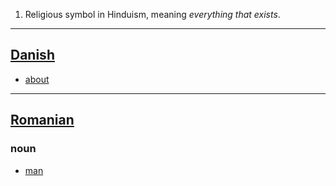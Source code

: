 #Religious symbol in Hinduism, meaning ''everything that exists''.

----

==[[Danish]]==
* [[about]]
----

==[[Romanian]]==
===noun===
* [[man]]